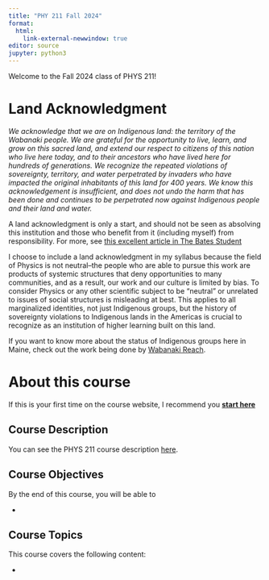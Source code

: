 ```yaml
---
title: "PHY 211 Fall 2024"
format: 
  html:
    link-external-newwindow: true
editor: source
jupyter: python3
---
```


Welcome to the Fall 2024 class of PHYS 211!

# Land Acknowledgment

*We acknowledge that we are on Indigenous land: the territory of the Wabanaki people. We are grateful for the opportunity to live, learn, and grow on this sacred land, and extend our respect to citizens of this nation who live here today, and to their ancestors who have lived here for hundreds of generations. We recognize the repeated violations of sovereignty, territory, and water perpetrated by invaders who have impacted the original inhabitants of this land for 400 years. We know this acknowledgement is insufficient, and does not undo the harm that has been done and continues to be perpetrated now against Indigenous people and their land and water.*

A land acknowledgment is only a start, and should not be seen as absolving this institution and those who benefit from it (including myself) from responsibility. For more, see [this excellent article in The Bates Student](https://thebatesstudent.com/18429/news/does-bates-deserve-a-land-acknowledgement/)

I choose to include a land acknowledgment in my syllabus because the field of Physics is not neutral--the people who are able to pursue this work are products of systemic structures that deny opportunities to many communities, and as a result, our work and our culture is limited by bias. To consider Physics or any other scientific subject to be "neutral" or unrelated to issues of social structures is misleading at best. This applies to all marginalized identities, not just Indigenous groups, but the history of sovereignty violations to Indigenous lands in the Americas is crucial to recognize as an institution of higher learning built on this land.

If you want to know more about the status of Indigenous groups here in Maine, check out the work being done by [Wabanaki Reach](https://www.wabanakireach.org/).

# About this course

If this is your first time on the course website, I recommend you [**start here**](starthere.qmd)

## Course Description

You can see the PHYS 211 course description [here](https://phys211.github.io/).

## Course Objectives

By the end of this course, you will be able to

-   

## Course Topics

This course covers the following content:

-   
